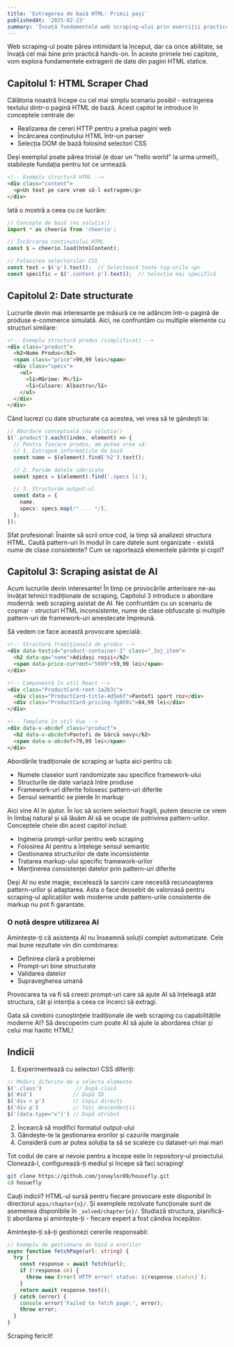 ```yaml
---
title: 'Extragerea de bază HTML: Primii pași'
publishedAt: '2025-02-23'
summary: 'Învață fundamentele web scraping-ului prin exerciții practice cu pagini HTML statice'
---
```


Web scraping-ul poate părea intimidant la început, dar ca orice abilitate, se învață cel mai bine prin practică hands-on. În aceste primele trei capitole, vom explora fundamentele extragerii de date din pagini HTML statice.

## Capitolul 1: HTML Scraper Chad

Călătoria noastră începe cu cel mai simplu scenariu posibil - extragerea textului dintr-o pagină HTML de bază. Acest capitol te introduce în conceptele centrale de:

- Realizarea de cereri HTTP pentru a prelua pagini web
- Încărcarea conținutului HTML într-un parser
- Selecția DOM de bază folosind selectori CSS

Deși exemplul poate părea trivial (e doar un "hello world" la urma urmei!), stabilește fundația pentru tot ce urmează.

```html
<!-- Exemplu structură HTML -->
<div class="content">
  <p>Un text pe care vrem să-l extragem</p>
</div>
```

Iată o mostră a ceea cu ce lucrăm:

```typescript
// Concepte de bază (nu soluția!)
import * as cheerio from 'cheerio';

// Încărcarea conținutului HTML
const $ = cheerio.load(htmlContent);

// Folosirea selectorilor CSS
const text = $('p').text();  // Selectează toate tag-urile <p>
const specific = $('.content p').text();  // Selecție mai specifică
```

## Capitolul 2: Date structurate

Lucrurile devin mai interesante pe măsură ce ne adâncim într-o pagină de produse e-commerce simulată. Aici, ne confruntăm cu multiple elemente cu structuri similare:

```html
<!-- Exemplu structură produs (simplificat) -->
<div class="product">
  <h2>Nume Produs</h2>
  <span class="price">99,99 lei</span>
  <div class="specs">
    <ul>
      <li>Mărime: M</li>
      <li>Culoare: Albastru</li>
    </ul>
  </div>
</div>
```

Când lucrezi cu date structurate ca acestea, vei vrea să te gândești la:

```typescript
// Abordare conceptuală (nu soluția!)
$('.product').each((index, element) => {
  // Pentru fiecare produs, am putea vrea să:
  // 1. Extragem informațiile de bază
  const name = $(element).find('h2').text();

  // 2. Parsăm datele imbricate
  const specs = $(element).find('.specs li');

  // 3. Structurăm output-ul
  const data = {
    name,
    specs: specs.map(/* ... */),
  };
});
```

Sfat profesional: Înainte să scrii orice cod, ia timp să analizezi structura HTML. Caută pattern-uri în modul în care datele sunt organizate - există nume de clase consistente? Cum se raportează elementele părinte și copil?


## Capitolul 3: Scraping asistat de AI

Acum lucrurile devin interesante! În timp ce provocările anterioare ne-au învățat tehnici tradiționale de scraping, Capitolul 3 introduce o abordare modernă: web scraping asistat de AI. Ne confruntăm cu un scenariu de coșmar - structuri HTML inconsistente, nume de clase obfuscate și multiple pattern-uri de framework-uri amestecate împreună.

Să vedem ce face această provocare specială:

```html
<!-- Structură tradițională de produs -->
<div data-testid="product-container-1" class="_3xj_item">
  <h2 data-qa="name">Adidași roșii</h2>
  <span data-price-current="5999">59,99 lei</span>
</div>

<!-- Componentă în stil React -->
<div class="ProductCard-root-1a2b3c">
  <div class="ProductCard-title-4d5e6f">Pantofi sport roz</div>
  <div class="ProductCard-pricing-7g8h9i">84,99 lei</div>
</div>

<!-- Template în stil Vue -->
<div data-v-abcdef class="product">
  <h2 data-v-abcdef>Pantofi de bărcă navy</h2>
  <span data-v-abcdef>79,99 lei</span>
</div>
```

Abordările tradiționale de scraping ar lupta aici pentru că:
- Numele claselor sunt randomizate sau specifice framework-ului
- Structurile de date variază între produse
- Framework-uri diferite folosesc pattern-uri diferite
- Sensul semantic se pierde în markup

Aici vine AI în ajutor. În loc să scriem selectori fragili, putem descrie ce vrem în limbaj natural și să lăsăm AI să se ocupe de potrivirea pattern-urilor. Conceptele cheie din acest capitol includ:

- Ingineria prompt-urilor pentru web scraping
- Folosirea AI pentru a înțelege sensul semantic
- Gestionarea structurilor de date inconsistente
- Tratarea markup-ului specific framework-urilor
- Menținerea consistenței datelor prin pattern-uri diferite

Deși AI nu este magie, excelează la sarcini care necesită recunoașterea pattern-urilor și adaptarea. Asta o face deosebit de valoroasă pentru scraping-ul aplicațiilor web moderne unde pattern-urile consistente de markup nu pot fi garantate.

### O notă despre utilizarea AI

Amintește-ți că asistența AI nu înseamnă soluții complet automatizate. Cele mai bune rezultate vin din combinarea:
- Definirea clară a problemei
- Prompt-uri bine structurate
- Validarea datelor
- Supravegherea umană

Provocarea ta va fi să creezi prompt-uri care să ajute AI să înțeleagă atât structura, cât și intenția a ceea ce încerci să extragi.

Gata să combini cunoștințele tradiționale de web scraping cu capabilitățile moderne AI? Să descoperim cum poate AI să ajute la abordarea chiar și celui mai haotic HTML!

## Indicii

1. Experimentează cu selectori CSS diferiți:
```typescript
// Moduri diferite de a selecta elemente
$('.class')           // După clasă
$('#id')             // După ID
$('div > p')         // Copii direcți
$('div p')           // Toți descendenții
$('[data-type="x"]') // După atribut
```

2. Încearcă să modifici formatul output-ului
3. Gândește-te la gestionarea erorilor și cazurile marginale
4. Consideră cum ar putea soluția ta să se scaleze cu dataset-uri mai mari

Tot codul de care ai nevoie pentru a începe este în repository-ul proiectului. Clonează-l, configurează-ți mediul și începe să faci scraping!

```sh
git clone https://github.com/jonaylor89/housefly.git
cd hosuefly
```

Cauți indicii? HTML-ul sursă pentru fiecare provocare este disponibil în directorul `apps/chapter{n}/`. Și exemplele rezolvate funcționale sunt de asemenea disponibile în `_solved/chapter{n}/`. Studiază structura, planifică-ți abordarea și amintește-ți - fiecare expert a fost cândva începător.

Amintește-ți să-ți gestionezi cererile responsabil:
```typescript
// Exemplu de gestionare de bază a erorilor
async function fetchPage(url: string) {
  try {
    const response = await fetch(url);
    if (!response.ok) {
      throw new Error(`HTTP error! status: ${response.status}`);
    }
    return await response.text();
  } catch (error) {
    console.error('Failed to fetch page:', error);
    throw error;
  }
}
```

Scraping fericit!